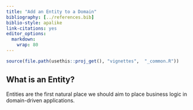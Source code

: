 ---
title: "Add an Entity to a Domain"
bibliography: [../references.bib]
biblio-style: apalike
link-citations: yes
editor_options: 
  markdown: 
    wrap: 80
---

```{r, include = FALSE}
source(file.path(usethis::proj_get(), "vignettes",  "_common.R"))
```

## What is an Entity?

Entities are the first natural place we should aim to place business logic in
domain-driven applications.
